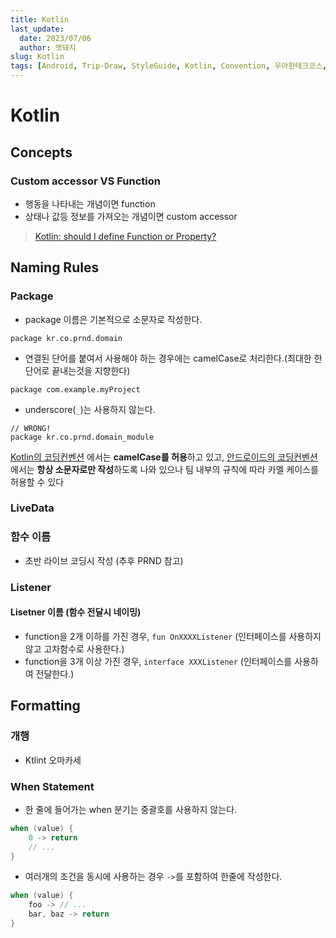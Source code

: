 ```yaml
---
title: Kotlin
last_update:
  date: 2023/07/06
  author: 멧돼지
slug: Kotlin
tags: [Android, Trip-Draw, StyleGuide, Kotlin, Convention, 우아한테크코스, 우테코, 멧돼지, 핑구, 수달]
---
```


# Kotlin



## Concepts



### Custom accessor VS Function

- 행동을 나타내는 개념이면 function
- 상태나 값등 정보를 가져오는 개념이면 custom accessor

> [Kotlin: should I define Function or Property?](https://blog.kotlin-academy.com/kotlin-should-i-define-function-or-property-6786951da909)



## Naming Rules



### Package

- package 이름은 기본적으로 소문자로 작성한다.

```
package kr.co.prnd.domain
```



- 연결된 단어를 붙여서 사용해야 하는 경우에는 camelCase로 처리한다.(최대한 한단어로 끝내는것을 지향한다)

```
package com.example.myProject
```



- underscore(`_`)는 사용하지 않는다.

```
// WRONG!
package kr.co.prnd.domain_module
```

[Kotlin의 코딩컨벤션](https://kotlinlang.org/docs/coding-conventions.html#naming-rules) 에서는 **camelCase를 허용**하고 있고, [안드로이드의 코딩컨벤션](https://developer.android.com/kotlin/style-guide#package_names) 에서는 **항상 소문자로만 작성**하도록 나와 있으나 팀 내부의 규칙에 따라 카멜 케이스를 허용할 수 있다





### LiveData

### 함수 이름

- 초반 라이브 코딩시 작성 (추후 PRND 참고)



### Listener

#### Lisetner 이름 (함수 전달시 네이밍)

- function을 2개 이하를 가진 경우, `fun OnXXXXListener`  (인터페이스를 사용하지않고 고차함수로 사용한다.)
- function을 3개 이상 가진 경우, `interface XXXListener`  (인터페이스를 사용하여 전달한다.)

## Formatting

### 개행

- Ktlint 오마카세

### When Statement

- 한 줄에 들어가는 when 분기는 중괄호를 사용하지 않는다.

```kotlin
when (value) {
    0 -> return
    // ...
}
```



- 여러개의 조건을 동시에 사용하는 경우 `->`를 포함하여 한줄에 작성한다.

```kotlin
when (value) {
    foo -> // ...
    bar, baz -> return
}
```
